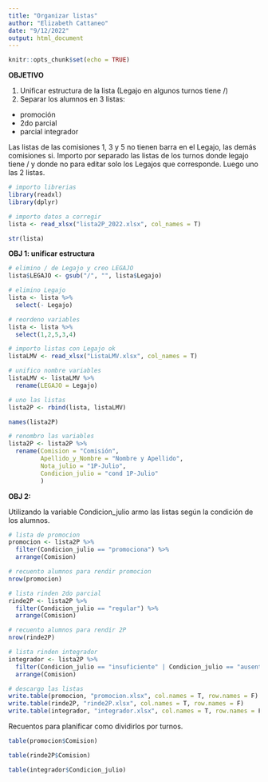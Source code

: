 ```yaml
---
title: "Organizar listas"
author: "Elizabeth Cattaneo"
date: "9/12/2022"
output: html_document
---
```


```r
knitr::opts_chunk$set(echo = TRUE)
```

**OBJETIVO**

1) Unificar estructura de la lista (Legajo en algunos turnos tiene /)
2) Separar los alumnos en 3 listas:
* promoción
* 2do parcial
* parcial integrador

Las listas de las comisiones 1, 3 y 5 no tienen barra en el Legajo, las demás comisiones si.
Importo por separado las listas de los turnos donde legajo tiene / y donde no para editar solo los Legajos que corresponde. Luego uno las 2 listas.

```r
# importo librerias
library(readxl)
library(dplyr)
```

```r
# importo datos a corregir
lista <- read_xlsx("lista2P_2022.xlsx", col_names = T)
```

```r
str(lista)
```

**OBJ 1: unificar estructura**
```r
# elimino / de Legajo y creo LEGAJO
lista$LEGAJO <- gsub("/", "", lista$Legajo)
```

```r
# elimino Legajo
lista <- lista %>% 
  select(- Legajo)
```

```r
# reordeno variables
lista <- lista %>% 
  select(1,2,5,3,4)
```

```r
# importo listas con Legajo ok
listaLMV <- read_xlsx("ListaLMV.xlsx", col_names = T)
```

```r
# unifico nombre variables
listaLMV <- listaLMV %>% 
  rename(LEGAJO = Legajo)
```

```r
# uno las listas
lista2P <- rbind(lista, listaLMV)
```

```r
names(lista2P)
```

```r
# renombro las variables
lista2P <- lista2P %>% 
  rename(Comision = "Comisión",
         Apellido_y_Nombre = "Nombre y Apellido",
         Nota_julio = "1P-Julio",
         Condicion_julio = "cond 1P-Julio" 
         )
```

**OBJ 2:**

Utilizando la variable Condicion_julio armo las listas según la condición de los alumnos.

```r
# lista de promocion
promocion <- lista2P %>% 
  filter(Condicion_julio == "promociona") %>% 
  arrange(Comision)
```

```r
# recuento alumnos para rendir promocion
nrow(promocion)
```

```r
# lista rinden 2do parcial
rinde2P <- lista2P %>% 
  filter(Condicion_julio == "regular") %>% 
  arrange(Comision)
```

```r
# recuento alumnos para rendir 2P
nrow(rinde2P)
```
```r
# lista rinden integrador
integrador <- lista2P %>% 
  filter(Condicion_julio == "insuficiente" | Condicion_julio == "ausente") %>% 
  arrange(Comision)
```

```r
# descargo las listas
write.table(promocion, "promocion.xlsx", col.names = T, row.names = F)
write.table(rinde2P, "rinde2P.xlsx", col.names = T, row.names = F)
write.table(integrador, "integrador.xlsx", col.names = T, row.names = F)
```

Recuentos para planificar como dividirlos por turnos.

```r
table(promocion$Comision)
```

```r
table(rinde2P$Comision)
```
```r
table(integrador$Condicion_julio)
```






